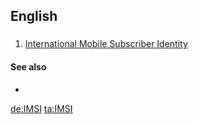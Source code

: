 ==English==

==={{abbreviation}}===
{{en-abbr}}

# [[w:International Mobile Subscriber Identity|International Mobile Subscriber Identity]]

====See also====
* {{pedialite|International Mobile Subscriber Identity}}

[[de:IMSI]]
[[ta:IMSI]]